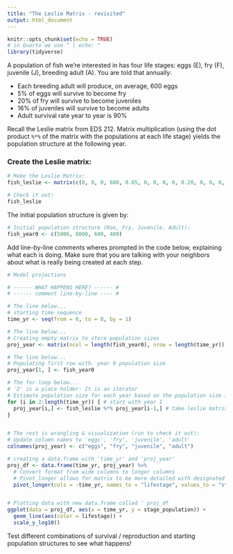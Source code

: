 ```yaml
---
title: "The Leslie Matrix - revisited"
output: html_document
---
```


```r
knitr::opts_chunk$set(echo = TRUE)
# in Quarto we use " | echo: "
library(tidyverse)
```

A population of fish we're interested in has four life stages: eggs (E), fry (F), juvenile (J), breeding adult (A). You are told that annually:

- Each breeding adult will produce, on average, 600 eggs
- 5% of eggs will survive to become fry
- 20% of fry will survive to become juveniles
- 16% of juveniles will survive to become adults
- Adult survival rate year to year is 90%

Recall the Leslie matrix from EDS 212. Matrix multiplication (using the dot product `%*%` of the matrix with the populations at each life stage) yields the population structure at the following year. 

### Create the Leslie matrix:

```r
# Make the Leslie Matrix:
fish_leslie <- matrix(c(0, 0, 0, 600, 0.05, 0, 0, 0, 0, 0.20, 0, 0, 0, 0, 0.16, 0.9), nrow = 4, ncol = 4, byrow = TRUE)

# Check it out: 
fish_leslie
```

The initial population structure is given by: 
```r
# Initial population structure (Roe, Fry, Juvenile, Adult): 
fish_year0 <- c(5000, 8000, 600, 400)
```


Add line-by-line comments wheres prompted in the code below, explaining what each is doing. Make sure that you are talking with your neighbors about what is really being created at each step. 

```r
# Model projections

# ------ WHAT HAPPENS HERE? ------ #
# ------ comment line-by-line ---- #

# The line below...
# starting time sequence
time_yr <- seq(from = 0, to = 8, by = 1)

# The line below...
# Creating empty matrix to store population sizes
proj_year <- matrix(ncol = length(fish_year0), nrow = length(time_yr))

# The line below...
# Populating first row with. year 0 population size
proj_year[1, ] <- fish_year0

# The for loop below...
# '2' is a place holder- It is an iterator
# Estimate population size for each year based on the population size in the previous year
for (i in 2:length(time_yr)) { # start with year 1
  proj_year[i,] <- fish_leslie %*% proj_year[i-1,] # take leslie matrix but just the first row. This will do this for every row
}


# The rest is wrangling & visualization (run to check it out):
# Update column names to 'eggs', 'fry', 'juvenile', 'adult'
colnames(proj_year) <- c("eggs", "fry", "juvenile", "adult")

# creating a data.frame with 'time_yr' and 'proj_year'
proj_df <- data.frame(time_yr, proj_year) %>% 
  # Convert format from wide columns to longer columns
  # Pivot_longer allows for matrix to be more detailed with designated values
  pivot_longer(cols = -time_yr, names_to = "lifestage", values_to = "stage_population")


# Plotting data with new data.frame called ' proj_df
ggplot(data = proj_df, aes(x = time_yr, y = stage_population)) +
  geom_line(aes(color = lifestage)) +
  scale_y_log10()

```

Test different combinations of survival / reproduction and starting population structures to see what happens! 
